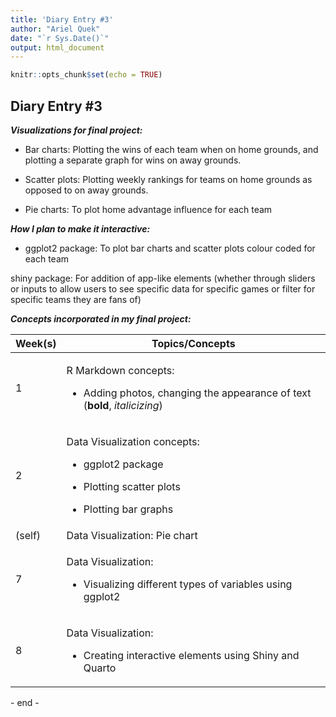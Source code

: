 ---
title: 'Diary Entry #3'
author: "Ariel Quek"
date: "`r Sys.Date()`"
output: html_document
---

```{r setup, include=TRUE}
knitr::opts_chunk$set(echo = TRUE)
```

## Diary Entry #3 

***Visualizations for final project:***

-   Bar charts: Plotting the wins of each team when on home grounds, and plotting a separate graph for wins on away grounds.

```{=html}
<!-- -->
```
-   Scatter plots: Plotting weekly rankings for teams on home grounds as opposed to on away grounds.

-   Pie charts: To plot home advantage influence for each team

***How I plan to make it interactive:***

-   ggplot2 package: To plot bar charts and scatter plots colour coded for each team

shiny package: For addition of app-like elements (whether through sliders or inputs to allow users to see specific data for specific games or filter for specific teams they are fans of)

***Concepts incorporated in my final project:***

+---------+-------------------------------------------------------------------------------+
| Week(s) | Topics/Concepts                                                               |
+=========+===============================================================================+
| 1       | R Markdown concepts:                                                          |
|         |                                                                               |
|         | -   Adding photos, changing the appearance of text (**bold**, *italicizing*)  |
+---------+-------------------------------------------------------------------------------+
| 2       | Data Visualization concepts:                                                  |
|         |                                                                               |
|         | -   ggplot2 package                                                           |
|         |                                                                               |
|         | -   Plotting scatter plots                                                    |
|         |                                                                               |
|         | -   Plotting bar graphs                                                       |
+---------+-------------------------------------------------------------------------------+
| (self)  | Data Visualization: Pie chart                                                 |
+---------+-------------------------------------------------------------------------------+
| 7       | Data Visualization:                                                           |
|         |                                                                               |
|         | -   Visualizing different types of variables using ggplot2                    |
+---------+-------------------------------------------------------------------------------+
| 8       | Data Visualization:                                                           |
|         |                                                                               |
|         | -   Creating interactive elements using Shiny and Quarto                      |
+---------+-------------------------------------------------------------------------------+

\- end -
